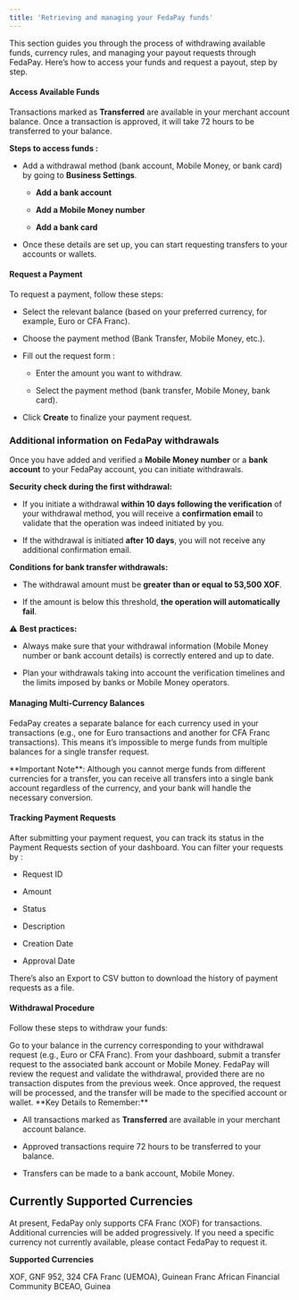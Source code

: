 ```yaml
---
title: 'Retrieving and managing your FedaPay funds'
---
```


This section guides you through the process of withdrawing available funds, currency rules, and managing your payout requests through FedaPay. Here’s how to access your funds and request a payout, step by step.

#### Access Available Funds

Transactions marked as **Transferred** are available in your merchant account balance. Once a transaction is approved, it will take 72 hours to be transferred to your balance.

**Steps to access funds :**

* Add a withdrawal method (bank account, Mobile Money, or bank card) by going to **Business Settings**.

  * **Add a bank account**

  * **Add a Mobile Money number**

  * **Add a bank card**

* Once these details are set up, you can start requesting transfers to your accounts or wallets.

#### Request a Payment

To request a payment, follow these steps:

* Select the relevant balance (based on your preferred currency, for example, Euro or CFA Franc).

* Choose the payment method (Bank Transfer, Mobile Money, etc.).

* Fill out the request form :

  * Enter the amount you want to withdraw.

  * Select the payment method (bank transfer, Mobile Money, bank card).

* Click **Create** to finalize your payment request.

### Additional information on FedaPay withdrawals

Once you have added and verified a **Mobile Money number** or a **bank account** to your FedaPay account, you can initiate withdrawals.

**Security check during the first withdrawal:**  

  * If you initiate a withdrawal **within 10 days following the verification** of your withdrawal method, you will receive a **confirmation email** to validate that the operation was indeed initiated by you.  

  * If the withdrawal is initiated **after 10 days**, you will not receive any additional confirmation email.  

**Conditions for bank transfer withdrawals:**  

  * The withdrawal amount must be **greater than or equal to 53,500 XOF**.  

  * If the amount is below this threshold, **the operation will automatically fail**.  

⚠️ **Best practices:**  

  * Always make sure that your withdrawal information (Mobile Money number or bank account details) is correctly entered and up to date.  

  * Plan your withdrawals taking into account the verification timelines and the limits imposed by banks or Mobile Money operators.  


#### Managing Multi-Currency Balances

FedaPay creates a separate balance for each currency used in your transactions (e.g., one for Euro transactions and another for CFA Franc transactions). This means it’s impossible to merge funds from multiple balances for a single transfer request.

<Note>
  **Important Note**: Although you cannot merge funds from different currencies for a transfer, you can receive all transfers into a single bank account regardless of the currency, and your bank will handle the necessary conversion.
</Note>

#### Tracking Payment Requests

After submitting your payment request, you can track its status in the Payment Requests section of your dashboard. You can filter your requests by :

* Request ID

* Amount

* Status

* Description

* Creation Date

* Approval Date

There’s also an Export to CSV button to download the history of payment requests as a file.

#### Withdrawal Procedure

Follow these steps to withdraw your funds:

<Steps>
  <Step title="Select the desired currency balance">
    Go to your balance in the currency corresponding to your withdrawal request (e.g., Euro or CFA Franc).
  </Step>

  <Step title="Submit a transfer request">
    From your dashboard, submit a transfer request to the associated bank account or Mobile Money.
  </Step>

  <Step title="Request validation">
    FedaPay will review the request and validate the withdrawal, provided there are no transaction disputes from the previous week.
  </Step>

  <Step title="Transfer completed">
    Once approved, the request will be processed, and the transfer will be made to the specified account or wallet.
  </Step>
</Steps>

<Note>
  **Key Details to Remember:**

  * All transactions marked as **Transferred** are available in your merchant account balance.

  * Approved transactions require 72 hours to be transferred to your balance.

  * Transfers can be made to a bank account, Mobile Money.
</Note>

## Currently Supported Currencies

At present, FedaPay only supports CFA Franc (XOF) for transactions. Additional currencies will be added progressively. If you need a specific currency not currently available, please contact FedaPay to request it.

**Supported Currencies**

<CardGroup>
  <Card title="ISO Code">
    XOF, GNF
  </Card>

  <Card title="Numéro ISO">
    952, 324
  </Card>

  <Card title="Devise">
    CFA Franc (UEMOA), Guinean Franc
  </Card>

  <Card title="Pays">
    African Financial Community BCEAO, Guinea
  </Card>
</CardGroup>